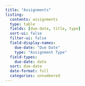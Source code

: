 ```yaml
---
title: "Assignments"
listing:
  contents: assignments
  type: table
  fields: [due-date, title, type]
  sort-ui: false
  filter-ui: false
  field-display-names:
    due-date: "Due Date"
    type: "Assignment Type"
  field-types:
    due-date: date
  sort: due-date
  date-format: full
  categories: unnumbered
---
```


